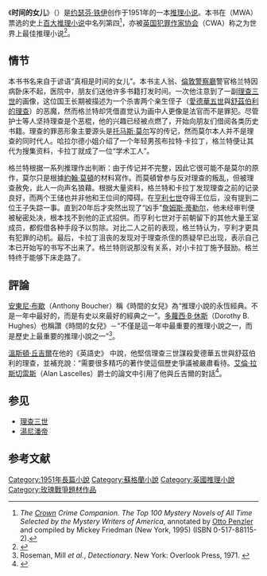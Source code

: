 {{refimprove|time=2018-07-11T05:35:50+00:00}}
{{infobox Book
|name          = 时间的女儿<br /><small>The Daughter of Time</small>
|title_orig    = 
|translator    = 
|image         = 
|image_caption = 
|author        = [[约瑟芬·铁伊|约瑟芬·铁伊]]
|cover_artist  = 
|country       = [[英国|英国]]
|language      = [[英语|英语]]
|series        = 
|genre         = [[推理小说|推理小说]]
|publisher     = Peter Davies
|release_date  = 1951年
|pages         = 
|isbn          = 
|preceded_by   = 《一張俊美的臉》
|followed_by   = 《歌唱的沙》
}}
《'''时间的女儿'''》（{{lang-en|''The Daughter of Time''}}）是[[约瑟芬·铁伊|约瑟芬·铁伊]]创作于1951年的一本[[推理小说|推理小说]]。本书在{{le|美国犯罪作家协会|Mystery Writers of America}}（MWA）票选的史上[[百大犯罪小说|百大推理小说]]中名列第四<ref> ''The [[Random_House#Crown_Publishing_Group|Crown]] Crime Companion. The Top 100 Mystery Novels of All Time Selected by the Mystery Writers of America'', annotated by [[Otto_Penzler|Otto Penzler]] and compiled by Mickey Friedman (New York, 1995) (ISBN 0-517-88115-2).</ref>，亦被[[英国犯罪作家协会|英国犯罪作家协会]]（CWA）称之为世界上最佳推理小说<ref>{{cite book |work=The Hatchards Crime Companion |title=''100 Top Crime Novels Selected by the Crime Writers' Association'' |url=https://archive.org/details/hatchardscrimeco0000unse |editor=Susan Moody |location=London |year=1990  |ISBN=0-904030-02-4}}</ref>。

==情节==
本书书名来自于谚语“真相是时间的女儿”。本书主人翁、[[倫敦警察廳|倫敦警察廳]]警官格兰特因病卧床不起，医院中，朋友们送他许多书籍打发时间。一次他注意到了一副[[理查三世_(英格兰)|理查三世]]的画像，这位国王长期被描述为一个杀害两个亲生侄子（[[愛德華五世|愛德華五世]]與[[约克公爵什鲁斯伯里的理查|舒茲伯利的理查]]）的恶魔，然而格兰特却凭借直觉认为画中人更像是法官而不是罪犯。尽管护士等人坚持理查是个恶棍，他的兴趣已经被点燃了，开始向朋友们借阅各类历史书籍。理查的罪恶形象主要源头是[[托马斯·莫尔|托马斯·莫尔]]写的传记，然而莫尔本人并不是理查的同时代人。哈拉尔德小姐介绍了一个年轻男孩布拉特·卡拉丁，格兰特便让其代为搜集资料，卡拉丁就成了一位“学术工人”。

格兰特根据一系列推理作出判断：由于传记并不完整，因此它很可能不是莫尔的原作，莫尔只是根據[[约翰·莫顿_(红衣主教)|約翰·莫頓]]的材料寫作。而莫頓曾参与反对理查的叛乱，但被理查赦免，此人一向声名狼藉。根据大量资料，格兰特和卡拉丁发现理查之前的记录良好，而两个王储也并非他和王位间的障碍。在[[亨利七世_(英格兰)|亨利七世]]夺得王位后，没有提到二位王子失踪一事。直到20年后才突然出现了“凶手”[[詹姆斯·蒂勒尔|詹姆斯·蒂勒尔]]，他未经审判便被秘密处决，根本找不到他的正式招供。而亨利七世对于前朝留下的其他大量王室成员，都假借各种手段予以剪除。对比二人之前的表现，格兰特认为，亨利才更具有犯罪的动机。最后，卡拉丁沮丧的发现对于理查杀侄的质疑早已出现，表示自己本已开始写的书写不出来了。格兰特则说那没有关系，对小卡拉丁施予鼓励。格兰特终于能够下床走路了。

==評論==
[[安東尼·布歇|安東尼·布歇]]（Anthony Boucher）稱《時間的女兒》為“推理小說的永恆經典。不是一年中最好的，而是有史以來最好的經典之一”。[[多蘿西·B·休斯|多蘿西·B·休斯]]（Dorothy B. Hughes）也稱讚《時間的女兒》－“不僅是這一年中最重要的推理小說之一，而是歷史上最重要的推理小說之一”<ref name="DET">Roseman, Mill ''et al.'', ''Detectionary''. New York: Overlook Press, 1971. {{ISBN|0-87951-041-2}}</ref>。

[[溫斯頓·丘吉爾|溫斯頓·丘吉爾]]在他的《英語史》 中說，他堅信理查三世謀殺愛德華五世與舒茲伯利的理查，並補充說：“需要很多精巧的著作使這個歷史爭議被嚴肅看待。[[艾倫·拉斯切雷斯|艾倫·拉斯切雷斯]]（Alan Lascelles）爵士的論文中引用了他與丘吉爾的對話<ref>{{Cite web |url=http://janus.lib.cam.ac.uk/db/node.xsp?id=EAD%2FGBR%2F0014%2FLASL%209%2F2 |title=Janus: The Papers of Sir Alan Lascelles 1922–1977 |accessdate=2020-04-04 |archive-date=2018-11-30 |archive-url=https://web.archive.org/web/20181130122928/https://janus.lib.cam.ac.uk/db/node.xsp?id=EAD%2FGBR%2F0014%2FLASL%209%2F2 |dead-url=no }}</ref>。

==参见==
*[[理查三世|理查三世]]
*[[湯尼潘帝|湯尼潘帝]]

==参考文献==
{{Reflist}}

{{DEFAULTSORT:Daughter of Time, The}}
[[Category:1951年長篇小說|Category:1951年長篇小說]]
[[Category:蘇格蘭小說|Category:蘇格蘭小說]]
[[Category:英國推理小說|Category:英國推理小說]]
[[Category:玫瑰戰爭題材作品|Category:玫瑰戰爭題材作品]]